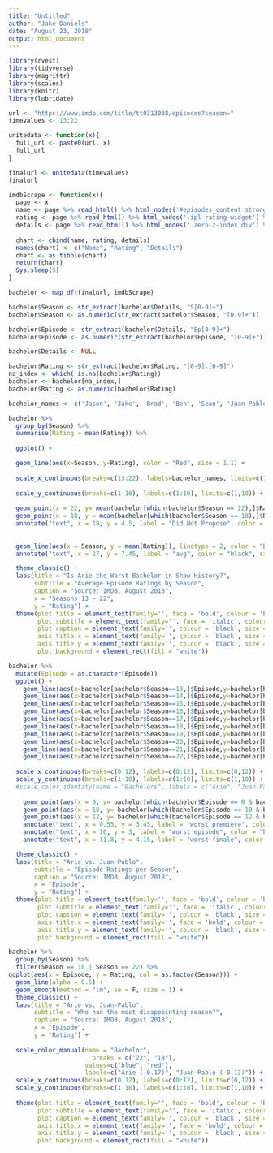 ```yaml
---
title: "Untitled"
author: "Jake Daniels"
date: "August 23, 2018"
output: html_document
---
```

```r
library(rvest)
library(tidyverse)
library(magrittr)
library(scales)
library(knitr)
library(lubridate)
```


```r
url <- "https://www.imdb.com/title/tt0313038/episodes?season="
timevalues <- 13:22

unitedata <- function(x){
  full_url <- paste0(url, x)
  full_url
}

finalurl <- unitedata(timevalues)
finalurl
```

```r

imdbScrape <- function(x){
  page <- x
  name <- page %>% read_html() %>% html_nodes('#episodes_content strong a') %>% html_text() %>% as.data.frame()
  rating <- page %>% read_html() %>% html_nodes('.ipl-rating-widget') %>% html_text() %>% as.data.frame()
  details <- page %>% read_html() %>% html_nodes('.zero-z-index div') %>% html_text() %>% as.data.frame()
  
  chart <- cbind(name, rating, details)
  names(chart) <- c("Name", "Rating", "Details")
  chart <- as.tibble(chart)
  return(chart)
  Sys.sleep(5)
}
```

```r
bachelor <- map_df(finalurl, imdbScrape)
```

```r
bachelor$Season <- str_extract(bachelor$Details, "S[0-9]+")
bachelor$Season <- as.numeric(str_extract(bachelor$Season, "[0-9]+"))

bachelor$Episode <- str_extract(bachelor$Details, "Ep[0-9]+")
bachelor$Episode <- as.numeric(str_extract(bachelor$Episode, "[0-9]+"))

bachelor$Details <- NULL

bachelor$Rating <- str_extract(bachelor$Rating, "[0-9].[0-9]")
na_index <- which(!is.na(bachelor$Rating))
bachelor <- bachelor[na_index,]
bachelor$Rating <- as.numeric(bachelor$Rating)
```

```r
bachelor_names <- c('Jason', 'Jake', 'Brad', 'Ben', 'Sean', 'Juan-Pablo', 'Chris', 'Ben', 'Nick', 'Arie')
```


```r
bachelor %>%
  group_by(Season) %>%
  summarise(Rating = mean(Rating)) %>%
  
  ggplot() +

  geom_line(aes(x=Season, y=Rating), color = "Red", size = 1.1) +
  
  scale_x_continuous(breaks=c(13:22), labels=bachelor_names, limits=c(13,22)) +
  
  scale_y_continuous(breaks=c(1:10), labels=c(1:10), limits=c(1,10)) +
  
  geom_point(x = 22, y= mean(bachelor[which(bachelor$Season == 22),]$Rating), size = 2) +
  geom_point(x = 18, y = mean(bachelor[which(bachelor$Season == 18),]$Rating), size = 2) +
  annotate("text", x = 18, y = 4.5, label = "Did Not Propose", color = "black") +
  
  
  geom_line(aes(x = Season, y = mean(Rating)), linetype = 2, color = "Black") + 
  annotate("text", x = 27, y = 7.45, label = "avg", color = "black", size = 3) +

  theme_classic() + 
  labs(title = "Is Arie the Worst Bachelor in Show History?",
       subtitle = "Average Episode Ratings by Season",
       caption = "Source: IMDB, August 2018",
       x = "Seasons 13 - 22",
       y = "Rating") +
  theme(plot.title = element_text(family='', face = 'bold', colour = 'black', size = 20),
        plot.subtitle = element_text(family='', face = 'italic', colour = 'black', size = 10),
        plot.caption = element_text(family='', colour = 'black', size = 10),
        axis.title.x = element_text(family='', colour = 'black', size = 12),
        axis.title.y = element_text(family='', colour = 'black', size = 12),
        plot.background = element_rect(fill = "white"))
```
```r
bachelor %>%
  mutate(Episode = as.character(Episode))
  ggplot() +
    geom_line(aes(x=bachelor[bachelor$Season==13,]$Episode,y=bachelor[bachelor$Season==13,]$Rating), alpha = 0.3) +
    geom_line(aes(x=bachelor[bachelor$Season==14,]$Episode,y=bachelor[bachelor$Season==14,]$Rating), alpha = 0.3) +
    geom_line(aes(x=bachelor[bachelor$Season==15,]$Episode,y=bachelor[bachelor$Season==15,]$Rating), alpha = 0.3) +
    geom_line(aes(x=bachelor[bachelor$Season==16,]$Episode,y=bachelor[bachelor$Season==16,]$Rating), alpha = 0.3) +
    geom_line(aes(x=bachelor[bachelor$Season==17,]$Episode,y=bachelor[bachelor$Season==17,]$Rating), alpha = 0.3) +
    geom_line(aes(x=bachelor[bachelor$Season==18,]$Episode,y=bachelor[bachelor$Season==18,]$Rating), colour = "blue", size = 1) +
    geom_line(aes(x=bachelor[bachelor$Season==19,]$Episode,y=bachelor[bachelor$Season==19,]$Rating), alpha = 0.3) +
    geom_line(aes(x=bachelor[bachelor$Season==20,]$Episode,y=bachelor[bachelor$Season==20,]$Rating), alpha = 0.3) +
    geom_line(aes(x=bachelor[bachelor$Season==21,]$Episode,y=bachelor[bachelor$Season==21,]$Rating), alpha = 0.3) +
    geom_line(aes(x=bachelor[bachelor$Season==22,]$Episode,y=bachelor[bachelor$Season==22,]$Rating), colour = "red", size = 1) +
  
  scale_x_continuous(breaks=c(0:12), labels=c(0:12), limits=c(0,12)) +
  scale_y_continuous(breaks=c(1:10), labels=c(1:10), limits=c(1,10)) +
  #scale_color_identity(name = "Bachelors", labels = c("Arie", "Juan-Pablo"), breaks = c(22,18), guide = "legend")  + 
    
    geom_point(aes(x = 0, y= bachelor[which(bachelor$Episode == 0 & bachelor$Season == 18),]$Rating), size = 2) +
    geom_point(aes(x = 10, y= bachelor[which(bachelor$Episode == 10 & bachelor$Season == 18),]$Rating), size = 2) +
    geom_point(aes(x = 12, y= bachelor[which(bachelor$Episode == 12 & bachelor$Season == 18),]$Rating), size = 2) +
    annotate("text", x = 0.55, y = 3.45, label = "worst premiere", color = "black", size = 4) +
    annotate("text", x = 10, y = 3, label = "worst episode", color = "black", size = 4) +
    annotate("text", x = 11.8, y = 4.15, label = "worst finale", color = "black", size = 4) +

  theme_classic() + 
  labs(title = "Arie vs. Juan-Pablo",
       subtitle = "Episode Ratings per Season",
       caption = "Source: IMDB, August 2018",
       x = "Episode",
       y = "Rating") +
  theme(plot.title = element_text(family='', face = 'bold', colour = 'black', size = 20),
        plot.subtitle = element_text(family='', face = 'italic', colour = 'black', size = 10),
        plot.caption = element_text(family='', colour = 'black', size = 10),
        axis.title.x = element_text(family='', face = 'bold', colour = 'black', size = 12),
        axis.title.y = element_text(family='', colour = 'black', size = 12),
        plot.background = element_rect(fill = "white"))
```

```r
bachelor %>%
  group_by(Season) %>%
  filter(Season == 18 | Season == 22) %>%
ggplot(aes(x = Episode, y = Rating, col = as.factor(Season))) +
  geom_line(alpha = 0.5) + 
  geom_smooth(method = "lm", se = F, size = 1) +
  theme_classic() + 
  labs(title = "Arie vs. Juan-Pablo",
       subtitle = "Who had the most disappointing season?",
       caption = "Source: IMDB, August 2018",
       x = "Episode",
       y = "Rating") +
  
  scale_color_manual(name = "Bachelor",
                       breaks = c("22", "18"),
                     values=c("blue", "red"),
                     labels=c("Arie (-0.17)", "Juan-Pablo (-0.13)")) +
  scale_x_continuous(breaks=c(0:12), labels=c(0:12), limits=c(0,12)) +
  scale_y_continuous(breaks=c(1:10), labels=c(1:10), limits=c(1,10)) +
  
  theme(plot.title = element_text(family='', face = 'bold', colour = 'black', size = 20),
        plot.subtitle = element_text(family='', face = 'italic', colour = 'black', size = 10),
        plot.caption = element_text(family='', colour = 'black', size = 10),
        axis.title.x = element_text(family='', face = 'bold', colour = 'black', size = 12),
        axis.title.y = element_text(family='', colour = 'black', size = 12),
        plot.background = element_rect(fill = "white"))
```

